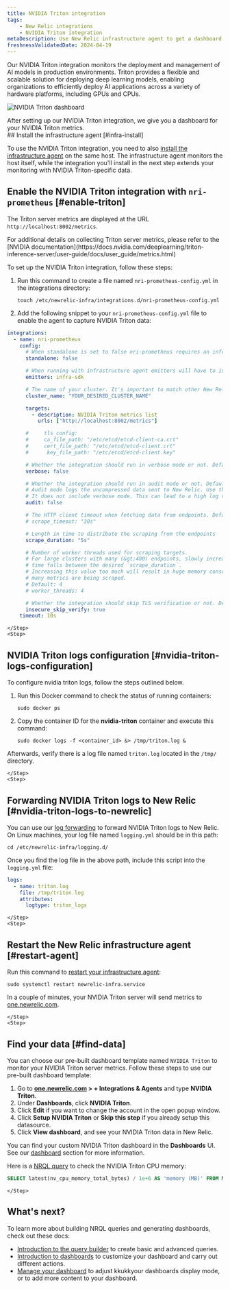 ```yaml
---
title: NVIDIA Triton integration
tags:
    - New Relic integrations
    - NVIDIA Triton integration
metaDescription: Use New Relic infrastructure agent to get a dashboard with metrics from your NVIDIA Triton.
freshnessValidatedDate: 2024-04-19
---
```





Our NVIDIA Triton integration monitors the deployment and management of AI models in production environments. Triton provides a flexible and scalable solution for deploying deep learning models, enabling organizations to efficiently deploy AI applications across a variety of hardware platforms, including GPUs and CPUs.

<img
    title="NVIDIA Triton dashboard"
    alt="NVIDIA Triton dashboard"
    src={tritonDashboard}
/>
<figcaption>
After setting up our NVIDIA Triton integration, we give you a dashboard for your NVIDIA Triton metrics.
</figcaption>


<Steps>
    <Step>
## Install the infrastructure agent [#infra-install]

To use the NVIDIA Triton integration, you need to also [install the infrastructure agent](/docs/infrastructure/install-infrastructure-agent/get-started/install-infrastructure-agent-new-relic/) on the same host. The infrastructure agent monitors the host itself, while the integration you'll install in the next step extends your monitoring with NVIDIA Triton-specific data.
    </Step>
    <Step>

## Enable the NVIDIA Triton integration with `nri-prometheus` [#enable-triton]

The Triton server metrics are displayed at the URL `http://localhost:8002/metrics`.

<Callout variant="tip">
  For additional details on collecting Triton server metrics, please refer to the [NVIDIA documentation](https://docs.nvidia.com/deeplearning/triton-inference-server/user-guide/docs/user_guide/metrics.html)
</Callout>

To set up the NVIDIA Triton integration, follow these steps:

1. Run this command to create a file named `nri-prometheus-config.yml` in the integrations directory:

    ```shell
    touch /etc/newrelic-infra/integrations.d/nri-prometheus-config.yml
    ```

2. Add the following snippet to your `nri-prometheus-config.yml` file to enable the agent to capture NVIDIA Triton data:

  ```yml
  integrations:
    - name: nri-prometheus
      config:
        # When standalone is set to false nri-prometheus requires an infrastructure agent to work and send data. Defaults to true
        standalone: false

        # When running with infrastructure agent emitters will have to include infra-sdk
        emitters: infra-sdk

        # The name of your cluster. It's important to match other New Relic products to relate the data.
        cluster_name: "YOUR_DESIRED_CLUSTER_NAME"

        targets:
          - description: NVIDIA Triton metrics list
            urls: ["http://localhost:8002/metrics"]

        #     tls_config:
        #     ca_file_path: "/etc/etcd/etcd-client-ca.crt"
        #     cert_file_path: "/etc/etcd/etcd-client.crt"
        #      key_file_path: "/etc/etcd/etcd-client.key"

        # Whether the integration should run in verbose mode or not. Defaults to false
        verbose: false

        # Whether the integration should run in audit mode or not. Defaults to false.
        # Audit mode logs the uncompressed data sent to New Relic. Use this to log all data sent.
        # It does not include verbose mode. This can lead to a high log volume, use with care
        audit: false

        # The HTTP client timeout when fetching data from endpoints. Defaults to 30s.
        # scrape_timeout: "30s"

        # Length in time to distribute the scraping from the endpoints
        scrape_duration: "5s"

        # Number of worker threads used for scraping targets.
        # For large clusters with many (&gt;400) endpoints, slowly increase until scrape
        # time falls between the desired `scrape_duration`.
        # Increasing this value too much will result in huge memory consumption if too
        # many metrics are being scraped.
        # Default: 4
        # worker_threads: 4

        # Whether the integration should skip TLS verification or not. Defaults to false
        insecure_skip_verify: true
      timeout: 10s
  ```
    </Step>
    <Step>

## NVIDIA Triton logs configuration [#nvidia-triton-logs-configuration]

To configure nvidia triton logs, follow the steps outlined below.

1. Run this Docker command to check the status of running containers:

    ```shell
    sudo docker ps
    ```

2. Copy the container ID for the **nvidia-triton** container and execute this command:

    ```shell
    sudo docker logs -f <container_id> &> /tmp/triton.log &
    ```


Afterwards, verify there is a log file named `triton.log` located in the `/tmp/` directory.

    </Step>
    <Step>
## Forwarding NVIDIA Triton logs to New Relic [#nvidia-triton-logs-to-newrelic]

You can use our [log forwarding](/docs/logs/forward-logs/forward-your-logs-using-infrastructure-agent/) to forward NVIDIA Triton logs to New Relic.
On Linux machines, your log file named `logging.yml` should be in this path:

```shell
cd /etc/newrelic-infra/logging.d/
```
Once you find the log file in the above path, include this script into the `logging.yml` file:

```yml
logs:
  - name: triton.log
    file: /tmp/triton.log
    attributes:
      logtype: triton_logs
```

    </Step>
    <Step>
## Restart the New Relic infrastructure agent [#restart-agent]

Run this command to [restart your infrastructure agent](/docs/infrastructure/install-infrastructure-agent/manage-your-agent/start-stop-restart-infrastructure-agent):

```shell
sudo systemctl restart newrelic-infra.service
```

In a couple of minutes, your NVIDIA Triton server will send metrics to [one.newrelic.com](https://one.newrelic.com).

    </Step>
    <Step>

## Find your data [#find-data]

You can choose our pre-built dashboard template named `NVIDIA Triton` to monitor your NVIDIA Triton server metrics. Follow these steps to use our pre-built dashboard template:

1. Go to **[one.newrelic.com](https://one.newrelic.com) > + Integrations & Agents** and type 
**NVIDIA Triton**. 
2. Under **Dashboards**, click **NVIDIA Triton**.
3. Click **Edit** if you want to change the account in the open popup window.
4. Click **Setup NVIDIA Triton** or **Skip this step** if you already setup this datasource. 
5. Click **View dashboard**, and see your NVIDIA Triton data in New Relic.

You can find your custom NVIDIA Triton dashboard in the <DNT>**Dashboards**</DNT> UI. See our [dashboard](/docs/query-your-data/explore-query-data/dashboards/introduction-dashboards) section for more information.

Here is a [NRQL query](/docs/nrql/get-started/introduction-nrql-new-relics-query-language/) to check the NVIDIA Triton CPU memory:

```sql
SELECT latest(nv_cpu_memory_total_bytes) / 1e+6 AS 'memory (MB)' FROM Metric
```
    </Step>
</Steps>

## What's next?

To learn more about building NRQL queries and generating dashboards, check out these docs:

* [Introduction to the query builder](/docs/query-your-data/explore-query-data/query-builder/introduction-query-builder) to create basic and advanced queries.
* [Introduction to dashboards](/docs/query-your-data/explore-query-data/dashboards/introduction-dashboards) to customize your dashboard and carry out different actions.
* [Manage your dashboard](/docs/query-your-data/explore-query-data/dashboards/manage-your-dashboard) to adjust kkukkyour dashboards display mode, or to add more content to your dashboard.
